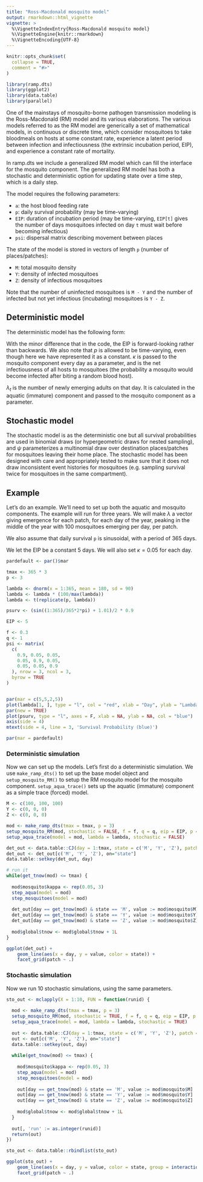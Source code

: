 ```yaml
---
title: "Ross-Macdonald mosquito model"
output: rmarkdown::html_vignette
vignette: >
  %\VignetteIndexEntry{Ross-Macdonald mosquito model}
  %\VignetteEngine{knitr::rmarkdown}
  %\VignetteEncoding{UTF-8}
---
```


```r
knitr::opts_chunk$set(
  collapse = TRUE,
  comment = "#>"
)
```

```r
library(ramp.dts)
library(ggplot2)
library(data.table)
library(parallel)
```

One of the mainstays of mosquito-borne pathogen transmission modeling is the Ross-Macdonald (RM) model and
its various elaborations. The various models referred to as the RM model are generically a set of
mathematical models, in continuous or discrete time, which consider mosquitoes to take bloodmeals
on hosts at some constant rate, experience a latent period between infection and infectiousness
(the extrinsic incubation period, EIP), and experience a constant rate of mortality.

In ramp.dts we include a generalized RM model which can fill the interface for the mosquito component.
The generalized RM model has both a stochastic and deterministic option for updating
state over a time step, which is a daily step.

The model requires the following parameters:

  * `a`: the host blood feeding rate
  * `p`: daily survival probability (may be time-varying)
  * `EIP`: duration of incubation period (may be time-varying, `EIP[t]` gives
  the number of days mosquitoes infected on day `t` must wait before becoming infectious)
  * `psi`: dispersal matrix describing movement between places
  
The state of the model is stored in vectors of length `p` (number of places/patches):

  * `M`: total mosquito density
  * `Y`: density of infected mosquitoes
  * `Z`: density of infectious mosquitoes
  
Note that the number of uninfected mosquitoes is `M - Y` and the number of infected
but not yet infectious (incubating) mosquitoes is `Y - Z`.

## Deterministic model

The deterministic model has the following form:

\begin{equation}
Y_{0} = a \kappa_{t} (M_{t} - Y_{t})  \\
M_{t+1} = (pM_{t}) \cdot \psi +\lambda_{t} \\
Y_{t+1} = p(Y_{t} + Y_{0}) \cdot \psi \\
Z_{t+1} = (pZ_{t} \cdot \psi) + (a \kappa_{t-EIP} (M_{t-EIP} - Y_{t-EIP}) p^{EIP} \cdot \psi^{EIP})
\end{equation}

With the minor difference that in the code, the EIP is forward-looking rather than backwards.
We also note that $p$ is allowed to be time-varying, even though here we have
represented it as a constant. $\kappa$ is passed to the mosquito component every day
as a parameter, and is the net infectiousness of all hosts to mosquitoes (the probability
a mosquito would become infected after biting a random blood host).

$\lambda_{t}$ is the number of newly emerging adults on that day. It is calculated
in the aquatic (immature) component and passed to the mosquito component as a parameter.

## Stochastic model

The stochastic model is as the deterministic one but all survival probabilities are
used in binomial draws (or hypergeometric draws for nested sampling), and $\psi$ parameterizes a multinomial draw over destination
places/patches for mosquitoes leaving their home place. The stochastic model has been
designed with care and appropriately tested to make sure that it does not draw
inconsistent event histories for mosquitoes (e.g. sampling survival twice for mosquitoes in the same compartment).

## Example

Let's do an example. We'll need to set up both the aquatic and mosquito components.
The example will run for three years.
We will make $\lambda$ a vector giving emergence for each patch, for each day of the year,
peaking in the middle of the year with 100 mosquitoes emerging per day, per patch.

We also assume that daily survival `p` is sinusoidal, with a period of 365 days.

We let the EIP be a constant 5 days. We will also set $\kappa = 0.05$ for each day.

```r
pardefault <- par()$mar
```

```r
tmax <- 365 * 3
p <- 3

lambda <- dnorm(x = 1:365, mean = 180, sd = 90)
lambda <- lambda * (100/max(lambda))
lambda <- t(replicate(p, lambda))

psurv <- (sin((1:365)/365*2*pi) + 1.01)/2 * 0.9

EIP <- 5

f <- 0.3
q <- 1
psi <- matrix(
  c(
    0.9, 0.05, 0.05,
    0.05, 0.9, 0.05,
    0.05, 0.05, 0.9
  ), nrow = 3, ncol = 3, 
  byrow = TRUE
)


par(mar = c(5,5,2,5))
plot(lambda[1, ], type = "l", col = "red", xlab = "Day", ylab = "Lambda (red)")
par(new = TRUE)
plot(psurv, type = "l", axes = F, xlab = NA, ylab = NA, col = "blue")
axis(side = 4)
mtext(side = 4, line = 3, 'Survival Probability (blue)')
```

```r
par(mar = pardefault)
```

### Deterministic simulation

Now we can set up the models. Let's first do a deterministic simulation. 
We use `make_ramp_dts()` to set up the base model object and `setup_mosquito_RM()`
to setup the RM mosquito model for the mosquito component. `setup_aqua_trace()` sets up
the aquatic (immature) component as a simple trace (forced) model.

```r
M <- c(100, 100, 100)
Y <- c(0, 0, 0)
Z <- c(0, 0, 0)

mod <- make_ramp_dts(tmax = tmax, p = 3)
setup_mosquito_RM(mod, stochastic = FALSE, f = f, q = q, eip = EIP, p = psurv, psi = psi, M = M, Y = Y, Z = Z)
setup_aqua_trace(model = mod, lambda = lambda, stochastic = FALSE)

det_out <- data.table::CJ(day = 1:tmax, state = c('M', 'Y', 'Z'), patch = 1:3, value = NaN)
det_out <- det_out[c('M', 'Y', 'Z'), on="state"]
data.table::setkey(det_out, day)

# run it
while(get_tnow(mod) <= tmax) {
  
  mod$mosquito$kappa <- rep(0.05, 3)
  step_aqua(model = mod)
  step_mosquitoes(model = mod)
  
  det_out[day == get_tnow(mod) & state == 'M', value := mod$mosquito$M]
  det_out[day == get_tnow(mod) & state == 'Y', value := mod$mosquito$Y]
  det_out[day == get_tnow(mod) & state == 'Z', value := mod$mosquito$Z]
  
  mod$global$tnow <- mod$global$tnow + 1L
}

ggplot(det_out) +
    geom_line(aes(x = day, y = value, color = state)) +
    facet_grid(patch ~ .)
```

### Stochastic simulation

Now we run 10 stochastic simulations, using the same parameters.

```r
sto_out <- mclapply(X = 1:10, FUN = function(runid) {
  
  mod <- make_ramp_dts(tmax = tmax, p = 3)
  setup_mosquito_RM(mod, stochastic = TRUE, f = f, q = q, eip = EIP, p = psurv, psi = psi, M = M, Y = Y, Z = Z)
  setup_aqua_trace(model = mod, lambda = lambda, stochastic = TRUE)
  
  out <- data.table::CJ(day = 1:tmax, state = c('M', 'Y', 'Z'), patch = 1:3, value = NaN)
  out <- out[c('M', 'Y', 'Z'), on="state"]
  data.table::setkey(out, day)
  
  while(get_tnow(mod) <= tmax) {
    
    mod$mosquito$kappa <- rep(0.05, 3)
    step_aqua(model = mod)
    step_mosquitoes(model = mod)
    
    out[day == get_tnow(mod) & state == 'M', value := mod$mosquito$M]
    out[day == get_tnow(mod) & state == 'Y', value := mod$mosquito$Y]
    out[day == get_tnow(mod) & state == 'Z', value := mod$mosquito$Z]
    
    mod$global$tnow <- mod$global$tnow + 1L
  }
  
  out[, 'run' := as.integer(runid)]
  return(out)
})

sto_out <- data.table::rbindlist(sto_out)

ggplot(sto_out) +
    geom_line(aes(x = day, y = value, color = state, group = interaction(run, state)), alpha = 0.35) +
    facet_grid(patch ~ .)
```
